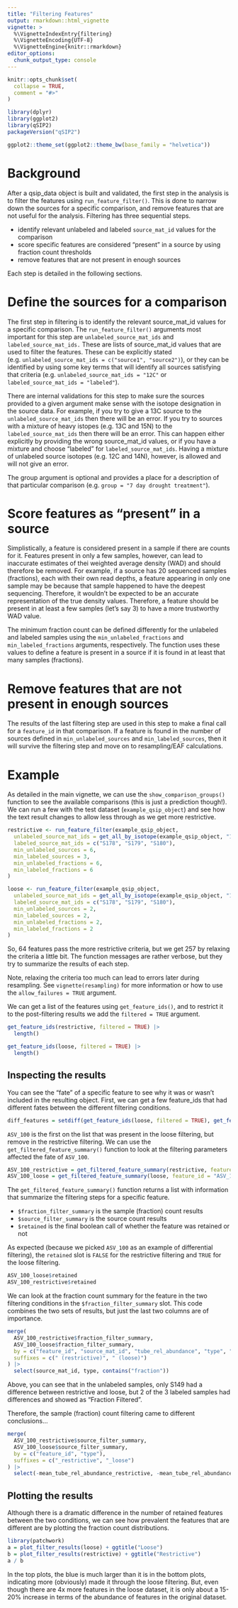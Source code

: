 ```yaml
---
title: "Filtering Features"
output: rmarkdown::html_vignette
vignette: >
  %\VignetteIndexEntry{filtering}
  %\VignetteEncoding{UTF-8}
  %\VignetteEngine{knitr::rmarkdown}
editor_options: 
  chunk_output_type: console
---
```


```r
knitr::opts_chunk$set(
  collapse = TRUE,
  comment = "#>"
)
```

```r
library(dplyr)
library(ggplot2)
library(qSIP2)
packageVersion("qSIP2")
```

```r
ggplot2::theme_set(ggplot2::theme_bw(base_family = "helvetica"))
```

# Background

After a qsip_data object is built and validated, the first step in the analysis is to filter the features using `run_feature_filter()`. This is done to narrow down the sources for a specific comparison, and remove features that are not useful for the analysis. Filtering has three sequential steps.

- identify relevant unlabeled and labeled `source_mat_id` values for the comparison
- score specific features are considered “present” in a source by using fraction count thresholds
- remove features that are not present in enough sources

Each step is detailed in the following sections.

# Define the sources for a comparison

The first step in filtering is to identify the relevant source_mat_id values for a specific comparison. The `run_feature_filter()` arguments most important for this step are `unlabeled_source_mat_ids` and `labeled_source_mat_ids.` These are lists of source_mat_id values that are used to filter the features. These can be explicitly stated (e.g. `unlabeled_source_mat_ids = c("source1", "source2")`), or they can be identified by using some key terms that will identify all sources satisfying that criteria (e.g. `unlabeled_source_mat_ids = "12C"` or `labeled_source_mat_ids = "labeled"`).

There are internal validations for this step to make sure the sources provided to a given argument make sense with the isotope designation in the source data. For example, if you try to give a 13C source to the `unlabeled_source_mat_ids` then there will be an error. If you try to sources with a mixture of heavy istopes (e.g. 13C and 15N) to the `labeled_source_mat_ids` then there will be an error. This can happen either explicitly by providing the wrong source_mat_id values, or if you have a mixture and choose "labeled" for `labeled_source_mat_ids`. Having a mixture of unlabeled source isotopes (e.g. 12C and 14N), however, is allowed and will not give an error.

The group argument is optional and provides a place for a description of that particular comparison (e.g. `group = "7 day drought treatment"`).

# Score features as "present" in a source

Simplistically, a feature is considered present in a sample if there are counts for it. Features present in only a few samples, however, can lead to inaccurate estimates of thei weighted average density (WAD) and should therefore be removed. For example, if a source has 20 sequenced samples (fractions), each with their own read depths, a feature appearing in only one sample may be because that sample happened to have the deepest sequencing. Therefore, it wouldn't be expected to be an accurate representation of the true density values. Therefore, a feature should be present in at least a few samples (let's say 3) to have a more trustworthy WAD value. 

The minimum fraction count can be defined differently for the unlabeled and labeled samples using the `min_unlabeled_fractions` and `min_labeled_fractions` arguments, respectively. The function uses these values to define a feature is present in a source if it is found in at least that many samples (fractions).

# Remove features that are not present in enough sources

The results of the last filtering step are used in this step to make a final call for a `feature_id` in that comparison. If a feature is found in the number of sources defined in `min_unlabeled_sources` and `min_labeled_sources`, then it will survive the filtering step and move on to resampling/EAF calculations. 

# Example

As detailed in the main vignette, we can use the `show_comparison_groups()` function to see the available comparisons (this is just a prediction though!). We can run a few with the test dataset (`example_qsip_object`) and see how the text result changes to allow less through as we get more restrictive. 

```r
restrictive <- run_feature_filter(example_qsip_object,
  unlabeled_source_mat_ids = get_all_by_isotope(example_qsip_object, "12C"),
  labeled_source_mat_ids = c("S178", "S179", "S180"),
  min_unlabeled_sources = 6,
  min_labeled_sources = 3,
  min_unlabeled_fractions = 6,
  min_labeled_fractions = 6
)

loose <- run_feature_filter(example_qsip_object,
  unlabeled_source_mat_ids = get_all_by_isotope(example_qsip_object, "12C"),
  labeled_source_mat_ids = c("S178", "S179", "S180"),
  min_unlabeled_sources = 2,
  min_labeled_sources = 2,
  min_unlabeled_fractions = 2,
  min_labeled_fractions = 2
)
```

So, 64 features pass the more restrictive criteria, but we get 257 by relaxing the criteria a little bit. The function messages are rather verbose, but they try to summarize the results of each step. 

::: {.alert .alert-primary}
Note, relaxing the criteria too much can lead to errors later during resampling. See `vignette(resampling)` for more information or how to use the `allow_failures = TRUE` argument.
:::

We can get a list of the features using `get_feature_ids()`, and to restrict it to the post-filtering results we add the `filtered = TRUE` argument. 

```r
get_feature_ids(restrictive, filtered = TRUE) |> 
  length()

get_feature_ids(loose, filtered = TRUE) |> 
  length()
```

## Inspecting the results

You can see the "fate" of a specific feature to see why it was or wasn't included in the resulting object. First, we can get a few feature_ids that had different fates between the different filtering conditions. 

```r
diff_features = setdiff(get_feature_ids(loose, filtered = TRUE), get_feature_ids(restrictive, filtered = TRUE))
```

`ASV_100` is the first on the list that was present in the loose filtering, but remove in the restrictive filtering. We can use the `get_filtered_feature_summary()` function to look at the filtering parameters affected the fate of `ASV_100`. 

```r
ASV_100_restrictive = get_filtered_feature_summary(restrictive, feature_id = "ASV_100")
ASV_100_loose = get_filtered_feature_summary(loose, feature_id = "ASV_100")
```

The `get_filtered_feature_summary()` function returns a list with information that summarize the filtering steps for a specific feature. 

- `$fraction_filter_summary` is the sample (fraction) count results
- `$source_filter_summary` is the source count results
- `$retained` is the final boolean call of whether the feature was retained or not

As expected (because we picked `ASV_100` as an example of differential filtering), the `retained` slot is `FALSE` for the restrictive filtering and `TRUE` for the loose filtering.

```r
ASV_100_loose$retained
ASV_100_restrictive$retained
```

We can look at the fraction count summary for the feature in the two filtering conditions in the `$fraction_filter_summary` slot. This code combines the two sets of results, but just the last two columns are of importance.

```r
merge(
  ASV_100_restrictive$fraction_filter_summary,
  ASV_100_loose$fraction_filter_summary,
  by = c("feature_id", "source_mat_id", "tube_rel_abundance", "type", "n_fractions"),
  suffixes = c(" (restrictive)", " (loose)")
) |>
  select(source_mat_id, type, contains("fraction"))
```

Above, you can see that in the unlabeled samples, only S149 had a difference between restrictive and loose, but 2 of the 3 labeled samples had differences and showed as "Fraction Filtered".

Therefore, the sample (fraction) count filtering came to different conclusions...

```r
merge(
  ASV_100_restrictive$source_filter_summary,
  ASV_100_loose$source_filter_summary,
  by = c("feature_id", "type"),
  suffixes = c("_restrictive", "_loose")
) |>
  select(-mean_tube_rel_abundance_restrictive, -mean_tube_rel_abundance_loose)
```

## Plotting the results

Although there is a dramatic difference in the number of retained features between the two conditions, we can see how prevalent the features that are different are by plotting the fraction count distributions. 

```r
library(patchwork)
a = plot_filter_results(loose) + ggtitle("Loose")
b = plot_filter_results(restrictive) + ggtitle("Restrictive")
a / b
```

In the top plots, the blue is much larger than it is in the bottom plots, indicating more (obviously) made it through the loose filtering. But, even though there are 4x more features in the loose dataset, it is only about a 15-20% increase in terms of the abundance of features in the original dataset.  
